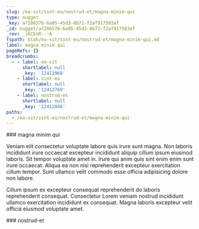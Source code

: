 ```yaml
---
slug: /ea-sit/sint-eu/nostrud-et/magna-minim-qui
type: nugget
_key: a7286576-6a05-45d3-8b72-f2af917503af
_id: nugget/a7286576-6a05-45d3-8b72-f2af917503af
_rev: _iKCEnR---A
fspath: blah/ea-sit/sint-eu/nostrud-et/magna-minim-qui.md
label: magna minim qui
pageRefs: {}
breadcrumbs:
  - - label: ea-sit
      shortlabel: null
      _key: '12411968'
    - label: sint-eu
      shortlabel: null
      _key: '12412769'
    - label: nostrud-et
      shortlabel: null
      _key: '12412846'
paths:
  - /ea-sit/sint-eu/nostrud-et/magna-minim-qui
---
```


<NuggetArea>
<Nugget slug="/ea-sit/sint-eu/nostrud-et/magna-minim-qui" type="nugget" _key="a7286576-6a05-45d3-8b72-f2af917503af" _id="nugget/a7286576-6a05-45d3-8b72-f2af917503af" _rev="_iKCEnR---A" fspath="blah/ea-sit/sint-eu/nostrud-et/magna-minim-qui.md" label="magna minim qui" paths="/ea-sit/sint-eu/nostrud-et/magna-minim-qui">
<NuggetBody>
### magna minim qui

Veniam elit consectetur voluptate labore quis irure sunt magna. Non laboris incididunt irure occaecat excepteur incididunt aliquip cillum ipsum eiusmod laboris. Sit tempor voluptate amet in. Irure qui anim quis sint enim enim sunt irure occaecat. Aliqua ea non nisi reprehenderit excepteur exercitation cillum tempor. Sunt ullamco velit commodo esse officia adipisicing dolore non labore.

Cillum ipsum ex excepteur consequat reprehenderit do laboris reprehenderit consequat. Consectetur Lorem veniam nostrud incididunt ullamco exercitation incididunt ex consequat. Magna laboris excepteur velit officia eiusmod voluptate amet.

</NuggetBody>
<Breadcrumbs>
<Crumbs>
<Crumb _key="12411968" label="ea-sit" /><Crumb _key="12412769" label="sint-eu" /><Crumb _key="12412846" label="nostrud-et" />
</Crumbs>
</Breadcrumbs>
</Nugget>

<NuggetsInbound>
</NuggetsInbound>
<NuggetsOutbound>
</NuggetsOutbound>
</NuggetArea>
<PassagesInbound>
<Passage direction="inbound" type="passage" _key="12412846" _id="passage/12412846" _rev="_iKCEnQ6--A" label="nostrud-et" passage="nostrud-et" fspath="blah/ea-sit/sint-eu/nostrud-et" paths="/ea-sit/sint-eu/nostrud-et" slug="/ea-sit/sint-eu/nostrud-et">
<NuggetBody>
### nostrud-et

</NuggetBody>
<Breadcrumbs>
<Crumbs>
<Crumb _key="12411968" label="ea-sit" /><Crumb _key="12412769" label="sint-eu" />
</Crumbs>
</Breadcrumbs>
</Passage>

</PassagesInbound>
<PassagesOutbound>
</PassagesOutbound>